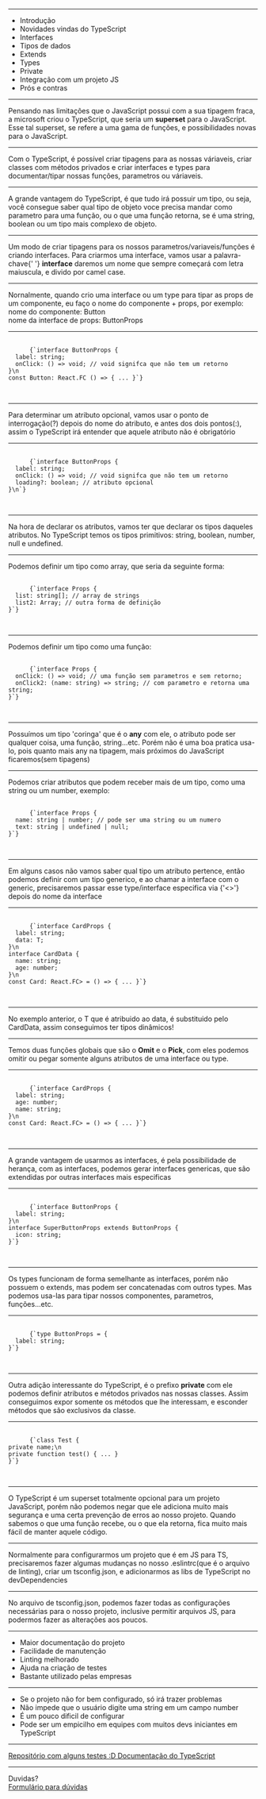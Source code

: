 

<Intro title="Typescript" image="coding" />

---

<Slide title="O que vamos ver hoje?">
  <ul>
    <Appear>
      <li>Introdução</li>
      <li>Novidades vindas do TypeScript</li>
      <li>Interfaces</li>
      <li>Tipos de dados</li>
      <li>Extends</li>
      <li>Types</li>
      <li>Private</li>
      <li>Integração com um projeto JS</li>
      <li>Prós e contras</li>
    </Appear>
  </ul>
</Slide>

---

<Slide title="Introdução">
  Pensando nas limitações que o JavaScript possui com a sua tipagem fraca, a
  microsoft criou o TypeScript, que seria um <b>superset</b> para o JavaScript.
  Esse tal superset, se refere a uma gama de funções, e possibilidades novas
  para o JavaScript.
</Slide>

---

<Slide title="Novidades vindas do TypeScript">
  Com o TypeScript, é possível criar tipagens para as nossas váriaveis, criar
  classes com métodos privados e criar interfaces e types para documentar/tipar
  nossas funções, parametros ou váriaveis.
</Slide>

---

<Slide title="Novidades vindas do TypeScript">
  A grande vantagem do TypeScript, é que tudo irá possuir um tipo, ou seja, você
  consegue saber qual tipo de objeto voce precisa mandar como parametro para uma
  função, ou o que uma função retorna, se é uma string, boolean ou um tipo mais
  complexo de objeto.
</Slide>

---

<Slide title="Interfaces">
  Um modo de criar tipagens para os nossos parametros/variaveis/funções é
  criando interfaces. Para criarmos uma interface, vamos usar a palavra-chave{' '}
  <b>interface</b> daremos um nome que sempre começará com letra maiuscula, e
  divido por camel case.
</Slide>

---

<Slide title="Interfaces - dica para nomes">
  <span>
    Nornalmente, quando crio uma interface ou um type para tipar as props de um
    componente, eu faço o nome do componente + props, por exemplo: <br />
    nome do componente: Button
    <br />
    nome da interface de props: ButtonProps
  </span>
</Slide>

---

<Slide title="Interface - Exemplo">
  <pre>
    <code>
      {`interface ButtonProps {
  label: string;
  onClick: () => void; // void signifca que não tem um retorno
}\n
const Button: React.FC<ButtonProps> () => { ... }`}
    </code>
  </pre>
</Slide>

---

<Slide title="Interfaces - atributos opcionais">
  <span>
    Para determinar um atributo opcional, vamos usar o ponto de interrogação(?)
    depois do nome do atributo, e antes dos dois pontos(:), assim o TypeScript
    irá entender que aquele atributo não é obrigatório
  </span>
</Slide>

---

<Slide title="Interface - Exemplo atributo opcional">
  <pre>
    <code>
      {`interface ButtonProps {
  label: string;
  onClick: () => void; // void signifca que não tem um retorno
  loading?: boolean; // atributo opcional
}\n`}
    </code>
  </pre>
</Slide>

---

<Slide title="Tipos de dados">
  Na hora de declarar os atributos, vamos ter que declarar os tipos daqueles
  atributos. No TypeScript temos os tipos primitivos: string, boolean, number,
  null e undefined.
</Slide>

---

<Slide title="Tipos de dados - Array">
  Podemos definir um tipo como array, que seria da seguinte forma: <br />
  <pre>
    <code>
      {`interface Props {
  list: string[]; // array de strings
  list2: Array<string>; // outra forma de definição
}`}
    </code>
  </pre>
</Slide>

---

<Slide title="Tipos de dados - Funções">
  Podemos definir um tipo como uma função: <br />
  <pre>
    <code>
      {`interface Props {
  onClick: () => void; // uma função sem parametros e sem retorno;
  onClick2: (name: string) => string; // com parametro e retorna uma string;
}`}
    </code>
  </pre>
</Slide>

---

<Slide title="Tipos de dados - Tipo any">
  Possuímos um tipo 'coringa' que é o <b>any</b> com ele, o atributo pode ser
  qualquer coisa, uma função, string...etc. Porém não é uma boa pratica usa-lo,
  pois quanto mais any na tipagem, mais próximos do JavaScript ficaremos(sem
  tipagens)
</Slide>

---

<Slide title="Tipos de dados - Concatenação de tipos">
  Podemos criar atributos que podem receber mais de um tipo, como uma string ou
  um number, exemplo: <br />
  <pre>
    <code>
      {`interface Props {
  name: string | number; // pode ser uma string ou um numero
  text: string | undefined | null;
}`}
    </code>
  </pre>
</Slide>

---

<Slide title="Tipos de dados - Generics">
  <span>
    Em alguns casos não vamos saber qual tipo um atributo pertence, então
    podemos definir com um tipo generico, e ao chamar a interface com o generic,
    precisaremos passar esse type/interface especifica via {'<>'} depois do nome
    da interface
  </span>
</Slide>

---

<Slide title="Tipos de dados - Generics">
  <pre>
    <code>
      {`interface CardProps<T> {
  label: string;
  data: T;
}\n
interface CardData {
  name: string;
  age: number;
}\n
const Card: React.FC<CardProps<CardData>> = () => { ... }`}
    </code>
  </pre>
</Slide>

---

<Slide title="Tipos de dados - Generics">
  <span>
    No exemplo anterior, o T que é atribuido ao data, é substituido pelo
    CardData, assim conseguimos ter tipos dinâmicos!
  </span>
</Slide>

---

<Slide title="Omit e Pick">
  <span>
    Temos duas funções globais que são o <b>Omit</b> e o <b>Pick</b>, com eles
    podemos omitir ou pegar somente alguns atributos de uma interface ou type.
  </span>
</Slide>

---

<Slide title="Omit e Pick - Exemplo">
  <pre>
    <code>
      {`interface CardProps {
  label: string;
  age: number;
  name: string;
}\n
const Card: React.FC<Omit<CardProps, 'name' | 'age'>> = () => { ... }`}
    </code>
  </pre>
</Slide>

---

<Slide title="Interfaces - Extends">
  <span>
    A grande vantagem de usarmos as interfaces, é pela possibilidade de herança,
    com as interfaces, podemos gerar interfaces genericas, que são extendidas
    por outras interfaces mais especificas
  </span>
</Slide>

---

<Slide title="Interfaces Extends - Exemplo">
  <pre>
    <code>
      {`interface ButtonProps {
  label: string;
}\n
interface SuperButtonProps extends ButtonProps {
  icon: string;
}`}
    </code>
  </pre>
</Slide>

---

<Slide title="Types">
  <span>
    Os types funcionam de forma semelhante as interfaces, porém não possuem o
    extends, mas podem ser concatenadas com outros types. Mas podemos usa-las
    para tipar nossos componentes, parametros, funções...etc.
  </span>
</Slide>

---

<Slide title="Types - Exemplo">
  <pre>
    <code>
      {`type ButtonProps = {
  label: string;
}`}
    </code>
  </pre>
</Slide>

---

<Slide title="Private">
  <span>
    Outra adição interessante do TypeScript, é o prefixo <b>private</b> com ele
    podemos definir atributos e métodos privados nas nossas classes. Assim
    conseguimos expor somente os métodos que lhe interessam, e esconder métodos
    que são exclusivos da classe.
  </span>
</Slide>

---

<Slide title="Private - Exemplo">
  <pre>
    <code>
      {`class Test {
private name;\n
private function test() { ... }
}`}
    </code>
  </pre>
</Slide>

---

<Slide title="Integração do TS com o JS">
  <span>
    O TypeScript é um superset totalmente opcional para um projeto JavaScript,
    porém não podemos negar que ele adiciona muito mais segurança e uma certa
    prevenção de erros ao nosso projeto. Quando sabemos o que uma função recebe,
    ou o que ela retorna, fica muito mais fácil de manter aquele código.
  </span>
</Slide>

---

<Slide title="Integração do TS com o JS">
  <span>
    Normalmente para configurarmos um projeto que é em JS para TS, precisaremos
    fazer algumas mudanças no nosso .eslintrc(que é o arquivo de linting), criar
    um tsconfig.json, e adicionarmos as libs de TypeScript no devDependencies
  </span>
</Slide>

---

<Slide title="Integração do TS com o JS">
  <span>
    No arquivo de tsconfig.json, podemos fazer todas as configurações
    necessárias para o nosso projeto, inclusive permitir arquivos JS, para
    podermos fazer as alterações aos poucos.
  </span>
</Slide>

---

<Slide title="Prós">
  <ul>
    <li>Maior documentação do projeto</li>
    <li>Facilidade de manutenção</li>
    <li>Linting melhorado</li>
    <li>Ajuda na criação de testes</li>
    <li>Bastante utilizado pelas empresas</li>
  </ul>
</Slide>

---

<Slide title="Contras">
  <ul>
    <li>Se o projeto não for bem configurado, só irá trazer problemas</li>
    <li>Não impede que o usuário digite uma string em um campo number</li>
    <li>É um pouco dificil de configurar</li>
    <li>
      Pode ser um empicilho em equipes com muitos devs iniciantes em TypeScript
    </li>
  </ul>
</Slide>

---

<Slide title="Referências">
  <a href="https://github.com/DavidDimon/awari-tests">
    Repositório com alguns testes :D
  </a>
  <a href="https://www.typescriptlang.org/" target="_blank">
    Documentação do TypeScript
  </a>
</Slide>

---

<Slide title="Isso é tudo pessoal!">
  Duvidas?
  <br />
  <a href="https://forms.gle/NE5p3juqxmDaXyj3A">Formulário para dúvidas</a>
</Slide>
